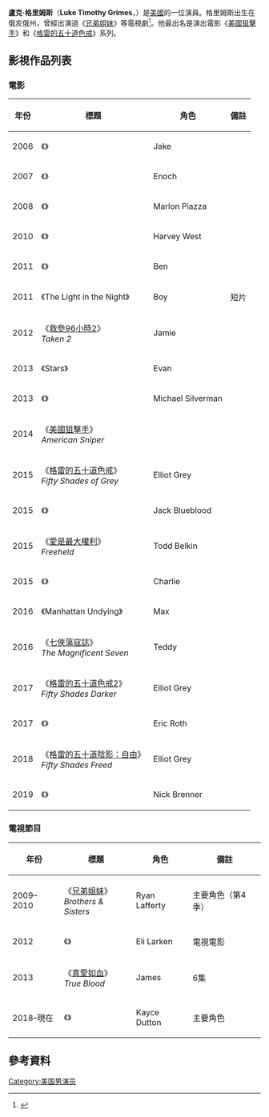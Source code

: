 {{noteTA
|G1=Movie
|G2=TV
}}
{{Infobox person
|name = 盧克·格里姆斯<br />Luke Grimes
|image = Luke_Grimes_wiki.jpg
|caption= 2017年的格里姆斯
|birth_name = Luke Timothy Grimes
|birth_date = {{birth date and age|1984|1|21}}
|birth_place = [[美國|美國]][[俄亥俄州|俄亥俄州]][[代頓_(俄亥俄州)|代頓]]
|death_date =
|death_place =
|othername =
|occupation = [[演員|演員]]
|years_active = 2006年–現在
|spouse = {{marriage|Bianca Grimes|2018}}
|domesticpartner =
|website =
}}

'''盧克·格里姆斯'''（'''Luke Timothy Grimes'''，{{bd|1984年|1月21日}}）是[[美國|美國]]的一位演員。格里姆斯出生在俄亥俄州，曾經出演過《[[兄弟姐妹_(美国电视剧)|兄弟姐妹]]》等電視劇<ref>{{cite web|last=Mitovich|first=Matt|title=Ryan Game Over: Brothers & Sisters Casts New Offspring|url=http://www.tvguide.com/News/Brothers-Sisters-casting-27381.aspx|work=[[TV_Guide|TV Guide]]|accessdate=January 12, 2009|date=October 20, 2008|archive-date=2013-10-30|archive-url=https://web.archive.org/web/20131030070308/http://www.tvguide.com/news/brothers-sisters-casting-27381.aspx|dead-url=no}}</ref>。他最出名是演出電影《[[美國狙擊手_(電影)|美國狙擊手]]》和《[[格雷的五十道色戒|格雷的五十道色戒]]》系列。

== 影視作品列表 ==
=== 電影 ===
{| class="wikitable sortable"
|-
! 年份
! 標題
! 角色
! class="unsortable" | 備註
|-
| 2006
| 《{{link-en|All the Boys Love Mandy Lane|All the Boys Love Mandy Lane}}》
| Jake
|
|-
| 2007
| 《{{link-en|War Eagle, Arkansas (film)|War Eagle, Arkansas (film)|War Eagle, Arkansas}}》
| Enoch
|
|-
| 2008
| 《{{link-en|Assassination of a High School President|Assassination of a High School President}}》
| Marlon Piazza
|
|-
| 2010
| 《{{link-en|Shit Year|Shit Year}}》
| Harvey West
|
|-
| 2011
| 《{{link-en|The Wait (2013 film)|The Wait (2013 film)|The Wait}}》
| Ben
|
|-
| 2011
| 《The Light in the Night》
| Boy
| 短片
|-
| 2012
| 《[[救參96小時2|救參96小時2]]》<br/>''Taken 2''
| Jamie
|
|-
| 2013
| 《Stars》
| Evan
|
|-
| 2013
| 《{{link-en|Squatters (film)|Squatters (film)|Squatters}}》
| Michael Silverman
|
|-
| 2014
| 《[[美國狙擊手_(電影)|美國狙擊手]]》<br/>''American Sniper''
| {{link-en|馬克·李|Marc Alan Lee}}
|
|-
| 2015
| 《[[格雷的五十道色戒|格雷的五十道色戒]]》<br/>''Fifty Shades of Grey''
| Elliot Grey
|
|-
| 2015
| 《{{link-en|Shangri-La Suite|Shangri-La Suite}}》
| Jack Blueblood
|
|-
| 2015
| 《[[愛是最大權利|愛是最大權利]]》<br/>''Freeheld''
| Todd Belkin
|
|-
| 2015
| 《{{link-en|Forever (2015 film)|Forever (2015 film)|Forever}}》
| Charlie
|
|-
| 2016
| 《Manhattan Undying》
| Max
|
|-
| 2016
| 《[[七俠蕩寇誌_(2016年電影)|七俠蕩寇誌]]》<br/>''The Magnificent Seven''
| Teddy
|
|-
| 2017
| 《[[格雷的五十道色戒2|格雷的五十道色戒2]]》<br/>''Fifty Shades Darker''
| Elliot Grey
|
|-
| 2017
| 《{{link-en|El Camino Christmas|El Camino Christmas}}》
| Eric Roth
|
|-
| 2018
| 《[[格雷的五十道陰影：自由_(電影)|格雷的五十道陰影：自由]]》<br/>''Fifty Shades Freed''
| Elliot Grey
|
|-
| 2019
| 《{{link-en|Into the Ashes|Into the Ashes}}》
| Nick Brenner
|
|}

=== 電視節目 ===
{| class="wikitable sortable"
|-
! 年份
! 標題
! 角色
! class="unsortable" | 備註
|-
| 2009–2010
| 《[[兄弟姐妹_(美国电视剧)|兄弟姐妹]]》<br/>''Brothers & Sisters''
| Ryan Lafferty
| 主要角色（第4季）
|-
| 2012
| 《{{link-en|Outlaw Country (2012 film)|Outlaw Country (2012 film)|Outlaw Country}}》
| Eli Larken
| 電視電影
|-
| 2013
| 《[[真愛如血|真愛如血]]》<br/>''True Blood''
| James 
| 6集
|-
| 2018–現在
| 《{{link-en|Yellowstone (U.S. TV series)|Yellowstone (U.S. TV series)|Yellowstone}}》
| Kayce Dutton
| 主要角色
|}

==參考資料==
{{Reflist}}
[[Category:美国男演员|Category:美国男演员]]